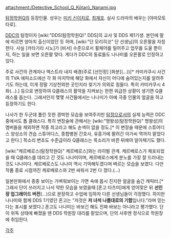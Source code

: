 {{{+1 七海 光太郎 Kōtarō Nanami }}}

attachment:/Detective_School_Q_Kōtarō_Nanami.jpg

[[탐정학원Q]]의 등장인물. 성우는 [[미키 신이치로]], [[최재호]]. 실사 드라마의 배우는 [야마모토 타로].

[[DDC]]의 탐정이자 [wiki:"DDS(탐정학원Q)" DDS]의 교사 및 DDS 제1기생. 본인에 말에 따르면 양아치 출신이었던 듯 하며, [wiki:"단 모리히코" 단 선생님]의 오른팔을 자칭한다. 사실 [카타기리 시노]가 [비서] 수준으로서 휠체어를 밀어주고 업무를 도울 뿐이지, 하는 일을 보면 오른팔 맞다. 게다가 DDC의 동료들도 나나미를 오른팔로 인정하고 있다.

주로 사건의 관계자나 엑스트라 내지 배경(주로 [선인장] [화분](…))[* 카미카쿠시 사건의 TVA 에피소드에선 각 화 마지막에 해당 화에서 자신이 어디에 숨어있는지를 알려주기도 하는데, 이게 정말 기상천외한 곳인지라 찾기가 의외로 힘들다. 특히 카미카쿠시 4화(…).] 등으로 변장하여 Q클래스의 활약을 지켜보는 한편 위급한 상황이 생기면 Q클래스를 돕는다. 그래서인지 몇몇 사건들에서는 나나미가 아예 극중 인물의 얼굴을 하고 등장하기도 한다.

나사가 한 두군데 풀린 듯한 경박한 모습을 보여주지만 [[탐정]]으로서의 실제 능력은 DDC 중에서도 톱 클래스다. 특히 변장술에 관해서는 [wiki:"명왕성(탐정학원Q)" 명왕성]의 멤버들을 제외하면 작중 최고라고 해도 손색이 없을 정도.[* 이 변장술 때문에 스튜어디스 양성소의 견습 스튜어디스, 종합병원 간호사, 유흥가에 팔려간 아가씨 역까지 맡았다고 한다.] 목소리 변조도 수준급이라 Q클래스는 목소리가 바뀐 뒤에야 알아채기도 했다.

[wiki:"케르베로스(탐정학원Q)" 케르베로스]와는 라이벌 관계. 케르베로스가 체포되었을 때 Q클래스를 데리고 간 것도 나나미이며, 케르베로스에게 분노를 가장 잘 드러내는 것도 나나미다. 케르베로스도 나나미 역시 기억해두겠다며 벼르는 모습을 보였다. 다만 작품 종료 시점까진 케로베로스와 2번 싸워서 2번 다 졌다.(...)

일본만화에서 종종 보이는 가벼워보이는 가면 속에 몹시 진지한 얼굴을 숨긴 캐릭터.[* 그래서 단이 쓰러지고 나서 약한 모습을 보였을때 [혼고 타츠미]에게 얻어맞은 뒤 '''선인장 업그레이드 버전'''(…)으로 분장하고 수업에 임하자 다른 선생님들이 걱정했다. 하지만 나나미와 함께 DDS 1기였던 혼고는 "저것은 '''저 녀석 나름대로의 기합'''입니다."라며 믿는다는 표시를 보였다.] 혼고도 나나미는 바보긴 해도 진짜 바보는 아니라고 평가했다. 단이 위독 상태에 빠졌을 땐 DDS 학원장 대리를 맡았으며, 단의 사후엔 정식으로 학원장에 취임한다.


[[각주]]
